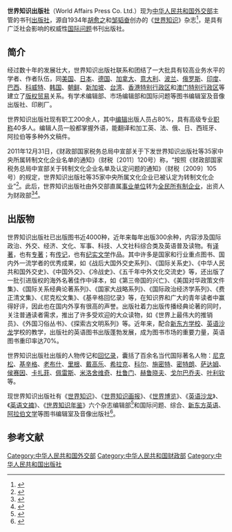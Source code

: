 {{Infobox publisher
|founded = {{Start date and age|1934}}
|headquarters = {{CHN}}[[北京市|北京市]][[东城区|东城区]]干面胡同51号
|url = {{url|www.ishizhi.cn}}
}}
'''世界知识出版社'''（World Affairs Press Co. Ltd.）现为[[中华人民共和国外交部|中华人民共和国外交部]]主管的书刊[[出版社|出版社]]，源自1934年[[胡愈之|胡愈之]]和[[邹韬奋|邹韬奋]]创办的《[[世界知识|世界知识]]》杂志<ref>{{cite news |title=世界知识出版社70华诞旧貌新颜 |url=http://www.people.com.cn/GB/14677/21966/36358/2925756.html |accessdate=2014-05-08 |newspaper=人民网 |archive-date=2020-05-11 |archive-url=https://web.archive.org/web/20200511140149/http://www.people.com.cn/GB/14677/21966/36358/2925756.html }}</ref>，是具有广泛社会影响的权威性[[国际问题|国际问题]]书刊出版社。
==简介==
经过数十年的发展壮大，世界知识出版社联系和团结了一大批具有较高业务水平的学者、作者队伍，同[[美国|美国]]、[[日本|日本]]、[[德国|德国]]、[[加拿大|加拿大]]、[[意大利|意大利]]、[[波兰|波兰]]、[[俄罗斯|俄罗斯]]、[[印度|印度]]、[[巴西|巴西]]、[[科威特|科威特]]、[[韩国|韩国]]、[[朝鲜|朝鲜]]、[[新加坡|新加坡]]、[[台湾|台湾]]、[[香港特别行政区|香港特别行政区]]和[[澳门特别行政区|澳门特别行政区]]等建立了[[版权|版权]][[贸易|贸易]]关系。有学术编辑部、市场编辑部和国际问题等图书编辑室及音像出版社、印刷厂。

世界知识出版社现有职工200余人，其中[[编辑|编辑]]出版人员占80%，具有高级专业[[职称|职称]]40多人。编辑人员一般都掌握外语，能翻译和加工英、法、俄、日、西班牙、阿拉伯等多种外文稿件。

2011年12月31日，《财政部国家税务总局中宣部关于下发世界知识出版社等35家中央所属转制文化企业名单的通知》（财税〔2011〕120号）称，“按照《财政部国家税务总局中宣部关于转制文化企业名单及认定问题的通知》（财税〔2009〕105号）的规定，世界知识出版社等35家中央所属文化企业已被认定为转制文化企业”<ref>{{Cite web |url = http://money.163.com/12/0207/13/7PLOQK4S00253B0H.html |title = 世界知识出版社等35家央企已认定为转制文化企业 |author =  |date = 2012-02-07 |publisher = 网易 |language =  |accessdate =  |quote =  |archive-url = https://web.archive.org/web/20180811195428/http://money.163.com/12/0207/13/7PLOQK4S00253B0H.html |archive-date = 2018-08-11 |dead-url = yes }}</ref>。此后，世界知识出版社由外交部直属[[事业单位|事业单位]]转为[[全民所有制企业|全民所有制企业]]，出资人为财政部<ref>{{Cite web|url = http://www.gsxt.gov.cn/%7BFD1C522A9A7AA3A7760EF818C9091FAFD7BCAD7C9CF7374D03E3532B4085037B8DE6265C12F2E3E754E4E05342B4A545D1633D4BCCAACF86E0BEE1A8CE8C87F58776877687F5551C07755633FFA0A16DE7E6E795CA8372BE4FBE4F4EC43547B64746B77B2F4CF6E0258F69B8786E5AAC1CCD237406F706D1C0C477660D1BCA2456A756A756A7-1534005840702%7D|title = 世界知识出版社|author = |date = |publisher = 国家企业信用信息公示系统|language = |accessdate = 2018-08-12|quote = }}{{Dead link|date=2018年11月 |bot=InternetArchiveBot |fix-attempted=yes }}</ref><ref>{{Cite web |url = http://jkw.mof.gov.cn/zhengwuxinxi/zhengcefabu/201011/t20101117_349232.html |title = 财政部关于发布中央各部门各单位出版社出资人名单的通知（财教[2010]319号） |author =  |date = 2010-08-06 |publisher = 中华人民共和国财政部 |language =  |accessdate =  |quote =  |archive-date = 2020-09-26 |archive-url = https://web.archive.org/web/20200926071942/http://jkw.mof.gov.cn/zhengwuxinxi/zhengcefabu/201011/t20101117_349232.html }}</ref>。
==出版物==
世界知识出版社已出版图书近4000种，近年来每年出版300余种，内容涉及国际政治、外交、经济、文化、军事、科技、人文社科综合类及英语普及读物。有[[译著|译著]]，也有[[专著|专著]]；有[[传记|传记]]，也有[[纪实文学|纪实文学]]作品。其中许多是国家和行业重点图书、国内外一流学者的优秀成果，如《战后大国外交史系列》、《国际关系史》、《中华人民共和国外交史》、《中国外交》、《冷战史》、《五千年中外文化交流史》等，还出版了一批引进版权的海外名著佳作中译本，如《第三帝国的兴亡》、《美国对华政策文件集》、《国际关系经典论著系列》、《国家大战略系列》、《国际政治经济学系列》、《费正清文集》、《尼克松文集》、《基辛格回忆录》等，在知识界和广大的青年读者中赢得好评，因此也在国内外享有很高的声誉。出版社着力出版传播经典论著的同时，关注普通读者需求，推出了许多受欢迎的大众读物，如《世界上最伟大的推销员》、《外国习俗丛书》、《探索古文明系列》等。近年来，配合[[新东方学校|新东方学校]]、[[英语沙龙|英语沙龙]]学校的教学，出版社的英语图书出版蓬勃发展，成为图书市场的重要力量，英语图书重印率达70%。

世界知识出版社出版的人物传记和[[回忆录|回忆录]]，囊括了百余名当代国际著名人物：[[尼克松|尼克松]]、[[基辛格|基辛格]]、[[老布什|老布什]]、[[里根|里根]]、[[戴高乐|戴高乐]]、[[希拉克|希拉克]]、[[科尔|科尔]]、[[施密特|施密特]]、[[密特朗|密特朗]]、[[萨达姆|萨达姆]]、[[侯赛因|侯赛因]]、[[卡扎菲|卡扎菲]]、[[佩雷斯|佩雷斯]]、[[米洛舍维奇|米洛舍维奇]]、[[杜鲁门|杜鲁门]]、[[赫鲁晓夫|赫鲁晓夫]]、[[戈尔巴乔夫|戈尔巴乔夫]]、[[叶利钦|叶利钦]]等。

现世界知识出版社有《[[世界知识|世界知识]]》、《[[世界知识画报|世界知识画报]]》、《[[世界博览|世界博览]]》、《[[英语沙龙|英语沙龙]]》、《[[英语文摘|英语文摘]]》、《[[世界知识年鉴|世界知识年鉴]]》六个杂志编辑部<ref>{{cite news |title = 世界知识出版社 |url = http://www.djxsk.com/a/diqugaikuang/zhongyangdanwei/2013/0823/366.html |accessdate = 2014-05-08 |newspaper = 中共建国门街道工委 |archive-url = https://web.archive.org/web/20140714130351/http://www.djxsk.com/a/diqugaikuang/zhongyangdanwei/2013/0823/366.html |archive-date = 2014-07-14 |dead-url = yes }}</ref>和国际问题、综合、[[新东方英语|新东方英语]]、[[阿拉伯文学|阿拉伯文学]]等图书编辑室及音像出版社<ref>{{cite news|title=世界知识出版社简介|url=http://learning.sohu.com/2004/04/15/98/article219849821.shtml|accessdate=2014-05-08|newspaper=搜狐教育|archive-url=https://web.archive.org/web/20160304214343/http://learning.sohu.com/2004/04/15/98/article219849821.shtml|archive-date=2016-03-04|dead-url=yes}}</ref>。
== 参考文献 ==
{{Reflist|30em}}

[[Category:中华人民共和国外交部|Category:中华人民共和国外交部]]
[[Category:中华人民共和国财政部|Category:中华人民共和国财政部]]
[[Category:中华人民共和国出版社|Category:中华人民共和国出版社]]